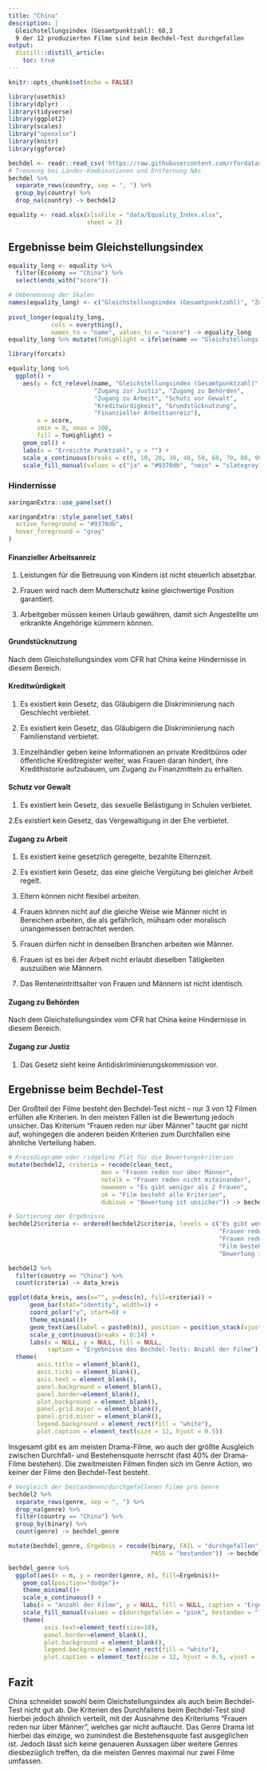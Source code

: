 ```yaml
---
title: "China"
description: |
  Gleichstellungsindex (Gesamtpunktzahl): 68,3   
  9 der 12 produzierten Filme sind beim Bechdel-Test durchgefallen
output:
  distill::distill_article:
    toc: true
---
```


```r
knitr::opts_chunk$set(echo = FALSE)

library(usethis)
library(dplyr)
library(tidyverse)
library(ggplot2)
library(scales)
library("openxlsx")
library(knitr)
library(ggforce)

bechdel <- readr::read_csv('https://raw.githubusercontent.com/rfordatascience/tidytuesday/master/data/2021/2021-03-09/movies.csv')
# Trennung bei Länder-Kombinationen und Entfernung NAs
bechdel %>%
  separate_rows(country, sep = ", ") %>%
  group_by(country) %>%
  drop_na(country) -> bechdel2

equality <- read.xlsx(xlsxFile = "data/Equality_Index.xlsx", 
                      sheet = 2)
```

## Ergebnisse beim Gleichstellungsindex
```r
equality_long <- equality %>%
  filter(Economy == "China") %>%
  select(ends_with("score"))

# Umbenennung der Skalen
names(equality_long) <- c("Gleichstellungsindex (Gesamtpunktzahl)", "Zugang zu Behörden", "Grundstücknutzung", "Zugang zur Justiz", "Finanzieller Arbeitsanreiz", "Kreditwürdigkeit", "Zugang zu Arbeit", "Schutz vor Gewalt")
  
pivot_longer(equality_long,
            cols = everything(),
            names_to = "name", values_to = "score") -> equality_long
equality_long %>% mutate(ToHighlight = ifelse(name == "Gleichstellungsindex (Gesamtpunktzahl)", "ja", "nein")) -> equality_long

library(forcats)

equality_long %>%
  ggplot() +
    aes(y = fct_relevel(name, "Gleichstellungsindex (Gesamtpunktzahl)", 
                        "Zugang zur Justiz", "Zugang zu Behörden", 
                        "Zugang zu Arbeit", "Schutz vor Gewalt", 
                        "Kreditwürdigkeit", "Grundstücknutzung", 
                        "Finanzieller Arbeitsanreiz"), 
        x = score, 
        xmin = 0, xmax = 100,
        fill = ToHighlight) +
    geom_col() +
    labs(x = "Erreichte Punktzahl", y = "") +
    scale_x_continuous(breaks = c(0, 10, 20, 30, 40, 50, 60, 70, 80, 90, 100)) +
    scale_fill_manual(values = c("ja" = "#9370db", "nein" = "slategray1"), guide = "none")
```


### Hindernisse 


```r
xaringanExtra::use_panelset()

xaringanExtra::style_panelset_tabs(
  active_foreground = "#9370db",
  hover_foreground = "gray"
)
```

:::l-body

::::: {.panelset}

::: {.panel}
#### Finanzieller Arbeitsanreiz {.panel-name}
1. Leistungen für die Betreuung von Kindern ist nicht steuerlich absetzbar.

2. Frauen wird nach dem Mutterschutz keine gleichwertige Position garantiert.

3. Arbeitgeber müssen keinen Urlaub gewähren, damit sich Angestellte um erkrankte Angehörige kümmern können.
:::

::: {.panel}
#### Grundstücknutzung {.panel-name}
Nach dem Gleichstellungsindex vom CFR hat China keine Hindernisse in diesem Bereich.
:::

::: {.panel}
#### Kreditwürdigkeit {.panel-name}
1. Es existiert kein Gesetz, das Gläubigern die Diskriminierung nach Geschlecht verbietet.

2. Es existiert kein Gesetz, das Gläubigern die Diskriminierung nach Familienstand verbietet.

3. Einzelhändler geben keine Informationen an private Kreditbüros oder öffentliche Kreditregister weiter, was Frauen daran hindert, ihre Kredithistorie aufzubauen, um Zugang zu Finanzmitteln zu erhalten.
:::

::: {.panel}
#### Schutz vor Gewalt {.panel-name}
1. Es existiert kein Gesetz, das sexuelle Belästigung in Schulen verbietet.

2.Es existiert kein Gesetz, das Vergewaltigung in der Ehe verbietet.
:::

::: {.panel}
#### Zugang zu Arbeit {.panel-name}
1. Es existiert keine gesetzlich geregelte, bezahlte Elternzeit.

2. Es existiert kein Gesetz, das eine gleiche Vergütung bei gleicher Arbeit regelt.

3. Eltern können nicht flexibel arbeiten.

4. Frauen können nicht auf die gleiche Weise wie Männer nicht in Bereichen arbeiten, die als gefährlich, mühsam oder moralisch unangemessen betrachtet werden.

5. Frauen dürfen nicht in denselben Branchen arbeiten wie Männer.

6. Frauen ist es bei der Arbeit nicht erlaubt dieselben Tätigkeiten auszuüben wie Männern.

7. Das Renteneintrittsalter von Frauen und Männern ist nicht identisch. 
:::

::: {.panel}
#### Zugang zu Behörden {.panel-name}
Nach dem Gleichstellungsindex vom CFR hat China keine Hindernisse in diesem Bereich.
:::

::: {.panel}
#### Zugang zur Justiz {.panel-name}
1. Das Gesetz sieht keine Antidiskriminierungskommission vor.
:::

:::::

:::


## Ergebnisse beim Bechdel-Test
Der Großteil der Filme besteht den Bechdel-Test nicht – nur 3 von 12 Filmen erfüllen alle Kriterien. In den meisten Fällen ist die Bewertung jedoch unsicher. Das Kriterium "Frauen reden nur über Männer" taucht gar nicht auf, wohingegen die anderen beiden Kriterien zum Durchfallen eine ähnliche Verteilung haben. 

```r
# Kreisdiagramm oder ridgeline Plot für die Bewertungskriterien
mutate(bechdel2, criteria = recode(clean_test, 
                          men = "Frauen reden nur über Männer", 
                          notalk = "Frauen reden nicht miteinander", 
                          nowomen = "Es gibt weniger als 2 Frauen", 
                          ok = "Film besteht alle Kriterien",
                          dubious = "Bewertung ist unsicher")) -> bechdel2

# Sortierung der Ergebnisse
bechdel2$criteria <- ordered(bechdel2$criteria, levels = c("Es gibt weniger als 2 Frauen",
                                                           "Frauen reden nicht miteinander",
                                                           "Frauen reden nur über Männer",
                                                           "Film besteht alle Kriterien",
                                                           "Bewertung ist unsicher"))

bechdel2 %>%
  filter(country == "China") %>% 
  count(criteria) -> data_kreis

ggplot(data_kreis, aes(x="", y=desc(n), fill=criteria)) +
      geom_bar(stat="identity", width=1) +
      coord_polar("y", start=0) +
      theme_minimal()+
      geom_text(aes(label = paste0(n)), position = position_stack(vjust = 0.5)) +
      scale_y_continuous(breaks = 0:14) +
      labs(x = NULL, y = NULL, fill = NULL,
           caption = "Ergebnisse des Bechdel-Tests: Anzahl der Filme") +
  theme(
        axis.title = element_blank(), 
        axis.ticks = element_blank(), 
        axis.text = element_blank(),
        panel.background = element_blank(),
        panel.border=element_blank(),
        plot.background = element_blank(), 
        panel.grid.major = element_blank(),
        panel.grid.minor = element_blank(),
        legend.background = element_rect(fill = "white"),
        plot.caption = element_text(size = 12, hjust = 0.5))
```

Insgesamt gibt es am meisten Drama-Filme, wo auch der größte Ausgleich zwischen Durchfall- und Bestehensquote herrscht (fast 40% der Drama-Filme bestehen). Die zweitmeisten Filmen finden sich im Genre Action, wo keiner der Filme den Bechdel-Test besteht. 

```r
# Vergleich der bestandenen/durchgefallenen Filme pro Genre
bechdel2 %>%
  separate_rows(genre, sep = ", ") %>%
  drop_na(genre) %>%
  filter(country == "China") %>%
  group_by(binary) %>%
  count(genre) -> bechdel_genre

mutate(bechdel_genre, Ergebnis = recode(binary, FAIL = "durchgefallen",
                                        PASS = "bestanden")) -> bechdel_genre

bechdel_genre %>%
  ggplot(aes(x = n, y = reorder(genre, n), fill=Ergebnis))+
    geom_col(position="dodge")+
    theme_minimal()+
    scale_x_continuous() +
    labs(x = "Anzahl der Filme", y = NULL, fill = NULL, caption = "Ergebnisse des Bechdel-Tests nach Genre") +
    scale_fill_manual(values = c(durchgefallen = "pink", bestanden = "lightblue")) +
    theme(
          axis.text=element_text(size=10),    
          panel.border=element_blank(),
          plot.background = element_blank(), 
          legend.background = element_rect(fill = "white"),
          plot.caption = element_text(size = 12, hjust = 0.5, vjust = -1))
```

## Fazit
China schneidet sowohl beim Gleichstellungsindex als auch beim Bechdel-Test nicht gut ab. Die Kriterien des Durchfallens beim Bechdel-Test sind hierbei jedoch ähnlich verteilt, mit der Ausnahme des Kriteriums "Frauen reden nur über Männer", welches gar nicht auftaucht. Das Genre Drama ist hierbei das einzige, wo zumindest die Bestehensquote fast ausgeglichen ist. Jedoch lässt sich keine genaueren Aussagen über weitere Genres diesbezüglich treffen, da die meisten Genres maximal nur zwei Filme umfassen. 
